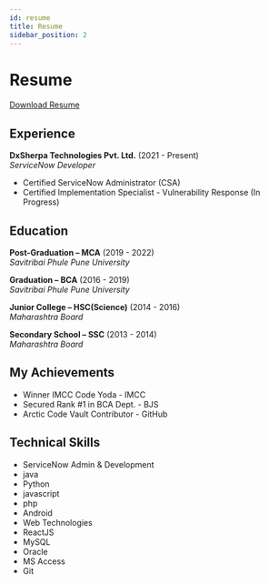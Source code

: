 ```yaml
---
id: resume
title: Resume
sidebar_position: 2
---
```


# Resume
[Download Resume](https://kaustubhk24.netlify.app/Downloads/Kaustubh-Kulkarni.pdf)

## Experience

**DxSherpa Technologies Pvt. Ltd.** (2021 - Present)  
_ServiceNow Developer_

- Certified ServiceNow Administrator (CSA)
- Certified Implementation Specialist - Vulnerability Response (In Progress)




## Education

**Post-Graduation – MCA** (2019 - 2022)  
_Savitribai Phule Pune University_

**Graduation – BCA** (2016 - 2019)  
_Savitribai Phule Pune University_

**Junior College – HSC(Science)** (2014 - 2016)  
_Maharashtra Board_

**Secondary School – SSC** (2013 - 2014)  
_Maharashtra Board_



## My Achievements 

*   Winner IMCC Code Yoda - IMCC
*   Secured Rank #1 in BCA Dept. - BJS
*   Arctic Code Vault Contributor - GitHub



## Technical Skills

* ServiceNow Admin & Development
* java
* Python
* javascript
* php
* Android
* Web Technologies
* ReactJS 
* MySQL
* Oracle
* MS Access
* Git




